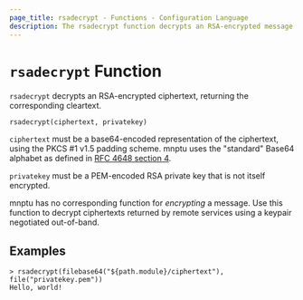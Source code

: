 ```yaml
---
page_title: rsadecrypt - Functions - Configuration Language
description: The rsadecrypt function decrypts an RSA-encrypted message.
---
```


# `rsadecrypt` Function

`rsadecrypt` decrypts an RSA-encrypted ciphertext, returning the corresponding
cleartext.

```hcl
rsadecrypt(ciphertext, privatekey)
```

`ciphertext` must be a base64-encoded representation of the ciphertext, using
the PKCS #1 v1.5 padding scheme. mnptu uses the "standard" Base64 alphabet
as defined in [RFC 4648 section 4](https://tools.ietf.org/html/rfc4648#section-4).

`privatekey` must be a PEM-encoded RSA private key that is not itself
encrypted.

mnptu has no corresponding function for _encrypting_ a message. Use this
function to decrypt ciphertexts returned by remote services using a keypair
negotiated out-of-band.

## Examples

```
> rsadecrypt(filebase64("${path.module}/ciphertext"), file("privatekey.pem"))
Hello, world!
```
